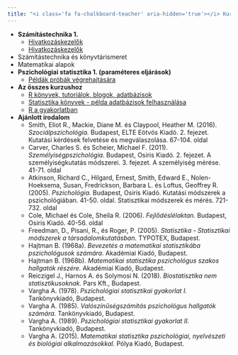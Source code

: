 ```yaml
---
title: "<i class='fa fa-chalkboard-teacher' aria-hidden='true'></i> Kurzusok"
---
```


* **Számítástechnika 1.**
    * [Hivatkozáskezelők <i class="fab fa-youtube"></i>](https://www.youtube.com/playlist?list=PLnmeQHnHYqv5jzYnu8i2Kh46Ti5g1bVCz){target="_blank"}
    * [Hivatkozáskezelők <i class="far fa-file-pdf"></i>](files/hivatkozaskezelok.pdf){target="_blank"}
* Számítástechnika és könyvtárismeret
* Matematikai alapok
* **Pszichológiai statisztika 1. (paraméteres eljárások)**
    * [Példák próbák végrehajtására <i class="fas fa-external-link-alt"></i>](https://abarik.github.io/stat1_kurzus/){target="_blank"}


* **Az összes kurzushoz**
    * [R könyvek, tutoriálok, blogok, adatbázisok <i class="fas fa-external-link-alt"></i>](https://abarik.github.io/roforrasok/){target="_blank"}
    * [Statisztika könyvek - példa adatbázisok felhasználása <i class="fas fa-external-link-alt"></i>](https://abarik.github.io/statkonyvek/){target="_blank"}
    * [R a gyakorlatban <i class="fab fa-youtube"></i>](https://www.youtube.com/playlist?list=PLnmeQHnHYqv6ENGrdTXiE9YJrvHuxH2C9){target="_blank"}
    
* **Ajánlott irodalom**
    * Smith, Eliot R., Mackie, Diane M. és Claypool, Heather M. (2016). *Szociálpszichológia.* Budapest, ELTE Eötvös Kiadó. 2. fejezet. Kutatási kérdések felvetése és megválaszolása. 67-104. oldal
    * Carver, Charles S. és Scheier, Michael F. (2011). *Személyiségpszichológia.* Budapest, Osiris Kiadó. 2. fejezet. A személyiségkutatás módszerei. 3. fejezet. A személyiség mérése. 41-71. oldal
    * Atkinson, Richard C., Hilgard, Ernest, Smith, Edward E., Nolen-Hoeksema, Susan, Fredrickson, Barbara L. és Loftus, Geoffrey R. (2005). *Pszichológia.* Budapest, Osiris Kiadó. Kutatási módszerek a pszichológiában. 41-50. oldal. Statisztikai módszerek és mérés. 721-732. oldal
    * Cole, Michael és Cole, Sheila R. (2006). *Fejlődéslélaktan.* Budapest, Osiris Kiadó. 40-56. oldal
    * Freedman, D., Pisani, R., és Roger, P. (2005). *Statisztika - Statisztikai módszerek a társadalomkutatásban.* TYPOTEX, Budapest.
    * Hajtman B. (1968a). *Bevezetés a matematikai statisztikába pszichológusok számára.* Akadémiai Kiadó, Budapest.
    * Hajtman B. (1968b). *Matematikai statisztika pszichológus szakos hallgatók részére.* Akadémiai Kiadó, Budapest.
    * Reiczigel J., Harnos A. és Solymosi N. (2018). *Biostatisztika nem statisztikusoknak.* Pars Kft., Budapest.
    * Vargha A. (1978). *Pszichológiai statisztikai gyakorlat I.* Tankönyvkiadó, Budapest.
    * Vargha A. (1985). *Valószínűségszámítás pszichológus hallgatók számára.* Tankönyvkiadó, Budapest.
    * Vargha A. (1989). *Pszichológiai statisztikai gyakorlat II.* Tankönyvkiadó, Budapest.
    * Vargha A. (2015). *Matematikai statisztika pszichológiai, nyelvészeti és biológiai alkalmazásokkal.* Pólya Kiadó, Budapest.    



